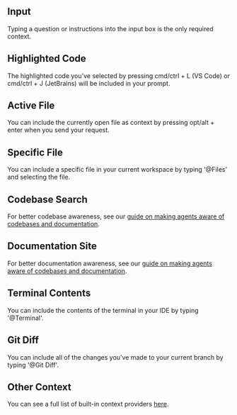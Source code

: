 ## Input

Typing a question or instructions into the input box is the only required context.

## Highlighted Code

The highlighted code you've selected by pressing cmd/ctrl + L (VS Code) or cmd/ctrl + J (JetBrains) will be included in your prompt.

## Active File

You can include the currently open file as context by pressing opt/alt + enter when you send your request.

## Specific File

You can include a specific file in your current workspace by typing '@Files' and selecting the file.

## Codebase Search

For better codebase awareness, see our [guide on making agents aware of codebases and documentation](/guides/codebase-documentation-awareness).

## Documentation Site

For better documentation awareness, see our [guide on making agents aware of codebases and documentation](/guides/codebase-documentation-awareness).

## Terminal Contents

You can include the contents of the terminal in your IDE by typing '@Terminal'.

## Git Diff

You can include all of the changes you've made to your current branch by typing '@Git Diff'.

## Other Context

You can see a full list of built-in context providers [here](/customize/custom-providers).
